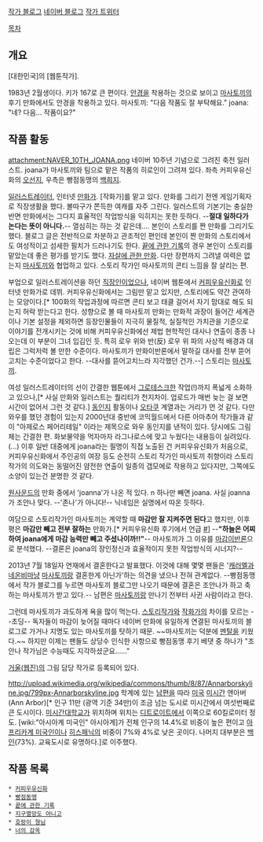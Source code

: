 [http://anajo.net/wp/ 작가 블로그]
[http://blog.naver.com/PostList.nhn?blogId=najoppi 네이버 블로그]
[https://twitter.com/banjihasaram 작가 트위터]

[[목차]]


== 개요 ==
[대한민국]의 [웹툰작가]. 

1983년 2월생이다. 키가 167로 큰 편이다. [[안경]]을 착용하는 것으로 보이고 [[마사토끼]]의 후기 만화에서도 안경을 착용하고 있다. 마사토끼: "다음 작품도 잘 부탁해요." joana: "네? 다음… 작품이요?"


== 작품 활동 ==
attachment:NAVER_10TH_JOANA.png
네이버 10주년 기념으로 그려진 축전 일러스트. joana가 마사토끼와 팀으로 맡은 작품의 히로인이 그려져 있다. 좌측 커피우유신화의 [[오선지]], 우측은 빵점동맹의 [[백희지]].

[[일러스트레이터]], 인터넷 [[만화가]]. [작화가]를 맡고 있다. 만화를 그리기 전엔 게임기획자로 직장생활을 했다. 볼따구가 쫀득한 여캐를 자주 그린다. 일러스트의 기본기는 충실한 반면 만화에서는 그다지 효율적인 작업방식을 익히지는 못한 듯하다. --'''절대 일하다가 논다는 뜻이 아니다.'''-- 열심히는 하는 것 같은데…. 본인이 스토리를 짠 만화를 그리기도 했다. 블로그 글은 전반적으로 차분하고 관조적인 편인데 본인이 짠 만화의 스토리에서도 여성적이고 섬세한 필치가 드러나기도 한다. [http://comic.naver.com/webtoon/detail.nhn?titleId=490549&no=7 끝에 관한 기록]의 경우 본인이 스토리를 맡았는데 좋은 평가를 받기도 했다. [http://anajo.net/wp/archives/2280#more-2280 자살에 관한 만화]. 다만 장편까지 그려낼 여력은 없는지 [[마사토끼]]와 협업하고 있다. 스토리 작가인 마사토끼의 콘티 느낌을 잘 살리는 편.

부업으로 일러스트레이션을 하던 [[직장인]]이었으나, 네이버 웹툰에서 [[커피우유신화]]로 인터넷 만화가로 데뷔. 커피우유신화에서는 그림만 맡고 있지만, 스토리에도 약간 관여하는 모양이다.[* 100화의 작업과정에 따르면 콘티 보고 태클 걸어서 자기 맘대로 해도 되는지 허락 받는다고 한다. 성향으로 볼 때 마사토끼 만화는 만화적 과장이 들어간 세계관이나 기본 설정을 제외하면 등장인물들이 지극히 물질적, 실질적인 가치관을 기준으로 이야기를 전개시키는 것에 비해 커피우유신화에선 제법 현학적인 대사나 연출이 종종 나오는데 이 부분이 그녀 입김인 듯. 특히 로우 위와 반(反) 로우 위 파의 사상적 배경과 대립은 그럭저럭 볼 만한 수준이다. 마사토끼가 만화이반론에서 말하길 대사를 전부 뜯어고치는 수준이었다고 한다. --대사를 뜯어고치느라 지각했던 건가.--] 스토리는 [[마사토끼]]. 

여성 일러스트레이터의 선이 간결한 웹툰에서 [[그로테스크]]한 작업(!)까지 폭넓게 소화하고 있으나,[* 사실 만화와 일러스트는 퀄리티가 천지차이. 업로드가 매번 늦는 걸 보면 시간이 없어서 그런 것 같다.] [[동인지]] 활동이나 [[오타쿠]] 계열과는 거리가 먼 것 같다. 다만 와우를 했던 경험이 있는지 2000년대 중반에 코믹월드에서 다른 아마추어 작가들과 같이 "아제로스 페어리테일" 이라는 제목으로 와우 동인지를 낸적이 있다. 당시에도 그림체는 간결한 편. 화보물약을 먹자마자 라그나로스에 맞고 누웠다는 내용등이 실려있다. (...) 이후 일반 대중에게 joana라는 필명이 직접 노출된 건 커피우유신화가 처음으로, 커피우유신화에서 주인공의 여장 등도 순전히 스토리 작가인 마사토끼 취향이라 스토리 작가의 의도와는 동떨어진 얌전한 연출이 일종의 갭모에로 작용하고 있다지만, 그쪽에도 소양이 있는건 분명한 것 같다.


[[원사운드]]의 만화 중에서 'joanna'가 나온 적 있다. n 하나만 빼면 joana. 사실 joanna가 조안나 맞다. --'존나'가 아니다!-- 닉네임은 실명에서 따온 듯하다.

여담으로 스토리작가인 마사토끼는 계약할 때 '''마감만 잘 지켜주면 된다'''고 했지만, 이후 평은 '''마감만 빼고 전부 잘하는''' 만화가.[* 커피우유신화 후기에서 언급 [http://comic.naver.com/webtoon/detail.nhn?titleId=105533&no=120&weekday=thu #]] --'''"하늘은 어찌하여 joana에게 마감 능력만 빼고 주셨나이까!!"'''-- 마사토끼가 그 이유를 [http://blog.naver.com/masaruchi/110159643484 마감이반론]으로 분석했다. --결론은 joana의 장인정신과 효율적이지 못한 작업방식의 시너지?--

2013년 7월 18일자 연재에서 결혼한다고 발표했다. 이것에 대해 몇몇 팬들은 '[[캐러멜]]과 [[네온비]]마냥 [[마사토끼]]랑 결혼한게 아닌가'하는 의견을 냈으나 전혀 관계없다. --빵점동맹에서 작가 블로그를 누르면 마사토끼 블로그만 나오기 때문에 결혼은 조안나가 하고 축하는 마사토끼가 받고 있다.-- 남편은 [[마사토끼]]랑 만나기 전부터 사귄 사람이라고 한다.

그런데 마사토끼가 과도하게 욕을 많이 먹는다. [[스토리작가]]와 [[작화가]]의 차이를 모르는 --초딩-- 독자들이 마감이 늦어질 때마다 네이버 만화에 유일하게 연결된 마사토끼의 블로그로 가거나 지명도 있는 마사토끼를 탓하기 때문. ~~마사토끼는 덕분에 [[멘탈]]을 키웠다.~~ 하지만 이제는 팬들도 상당수 인식한 사항으로 빵점동맹 후기 베댓 중 하나가 "조안나 작가님은 수능때도 지각하셨군요......"

[[거울(웹진)]]의 그림 담당 작가로 등록되어 있다.

http://upload.wikimedia.org/wikipedia/commons/thumb/8/87/Annarborskyline.jpg/799px-Annarborskyline.jpg
학계에 있는 [[남편]]을 따라 [[미국]] [[미시간]] 앤아버(Ann Arbor)[* 인구 11만 (광역 기준 34만)이 조금 넘는 도시로 미시간에서 여섯번째로 큰 도시이다. [[미시간대학교]]가 위치하며 위치는 [[디트로이트]]에서 이쪽으로 60킬로미터 정도. [wiki:"아시아계 미국인" 아시아계]가 전체 인구의 14.4%로 비중이 높은 편이고 [[아프리카계 미국인]]이나 [[히스패닉]]의 비중이 7%와 4%로 낮은 곳이다. 나머지 대부분은 [[백인]](73%). 교육도시로 유명하다.]로 이주했다.


== 작품 목록 ==
 * [[커피우유신화]]
 * [[빵점동맹]]
 * [http://comic.naver.com/webtoon/detail.nhn?titleId=490549&no=7 끝에 관한 기록]
 * [http://comic.naver.com/webtoon/detail.nhn?titleId=490549&no=20 지구멸망도 아니고]
 * [http://comic.naver.com/webtoon/detail.nhn?titleId=574303&no=45 호랑이 형님]
 * [http://comic.naver.com/webtoon/detail.nhn?titleId=644117&no=9 너의 감옥]
